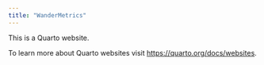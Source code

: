 ```yaml
---
title: "WanderMetrics"
---
```


This is a Quarto website.

To learn more about Quarto websites visit <https://quarto.org/docs/websites>.
